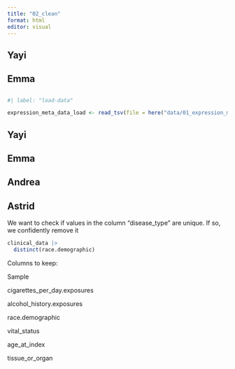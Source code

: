 ```yaml
---
title: "02_clean"
format: html
editor: visual
---
```


## Yayi

## Emma

## 

```r
#| label: "load-data" 

expression_meta_data_load <- read_tsv(file = here("data/01_expression_meta_data_load.tsv"))


```

## Yayi

## Emma

## Andrea

## Astrid

We want to check if values in the column "disease_type" are unique. If so, we confidently remove it

```r

clinical_data |> 
  distinct(race.demographic) 

```

Columns to keep:

Sample

cigarettes_per_day.exposures

alcohol_history.exposures

race.demographic

vital_status

age_at_index

tissue_or_organ

```r



```
